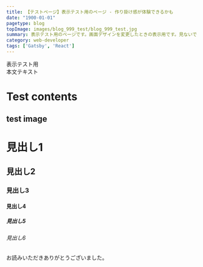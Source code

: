 ```yaml
---
title: 【テストページ】表示テスト用のページ - 作り掛け感が体験できるかも
date: "1900-01-01"
pagetype: blog
topImage: images/blog_999_test/blog_999_test.jpg
summary: 表示テスト用のページです。画面デザインを変更したときの表示用です。見ないでください。
category: web-developer
tags: ['Gatsby', 'React']
---
```


表示テスト用  
本文テキスト

# Test contents

test image
---


# 見出し1
## 見出し2
### 見出し3
#### 見出し4
##### 見出し5
###### 見出し6  

お読みいただきありがとうございました。  